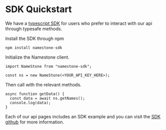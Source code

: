 # SDK Quickstart

We have a [typescript SDK](https://github.com/ncale/namestone-sdk) for users who prefer to interact with our api through typesafe methods.

Install the SDK through npm

```
npm install namestone-sdk
```

Initialize the Namestone client.

```
import NameStone from "namestone-sdk";

const ns = new NameStone(<YOUR_API_KEY_HERE>);
```

Then call with the relevant methods.

```
async function getData() {
  const data = await ns.getNames();
  console.log(data);
}
```

Each of our api pages includes an SDK example and you can visit the [SDK github](https://github.com/ncale/namestone-sdk) for more information.
